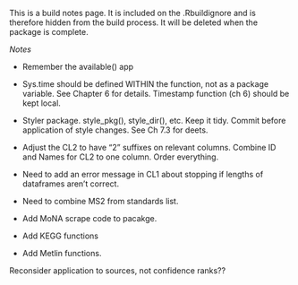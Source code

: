 
This is a build notes page. It is included on the .Rbuildignore and is therefore hidden from the build process. It will be deleted when the package is complete.

*Notes*

- Remember the available() app
- Sys.time should be defined WITHIN the function, not as a package variable. See Chapter 6 for details.
  Timestamp function (ch 6) should be kept local.
- Styler package. style_pkg(), style_dir(), etc. Keep it tidy. Commit before application of style changes. See Ch 7.3 for deets.

- Adjust the CL2 to have "2" suffixes on relevant columns. Combine ID and Names for CL2 to one column. Order everything.
- Need to add an error message in CL1 about stopping if lengths of dataframes aren't correct.
- Need to combine MS2 from standards list.
- Add MoNA scrape code to pacakge.
- Add KEGG functions
- Add Metlin functions.

Reconsider application to sources, not confidence ranks??
